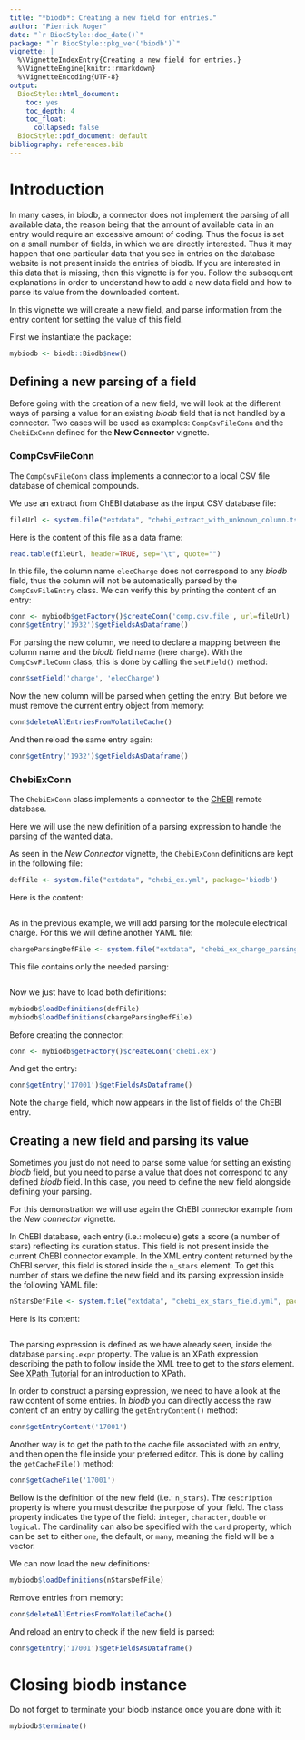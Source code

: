 ```yaml
---
title: "*biodb*: Creating a new field for entries."
author: "Pierrick Roger"
date: "`r BiocStyle::doc_date()`"
package: "`r BiocStyle::pkg_ver('biodb')`"
vignette: |
  %\VignetteIndexEntry{Creating a new field for entries.}
  %\VignetteEngine{knitr::rmarkdown}
  %\VignetteEncoding{UTF-8}
output:
  BiocStyle::html_document:
    toc: yes
    toc_depth: 4
    toc_float:
      collapsed: false
  BiocStyle::pdf_document: default
bibliography: references.bib
---
```


# Introduction

In many cases, in biodb, a connector does not implement the parsing of all available data, the reason being that the amount of available data in an entry would require an excessive amount of coding. Thus the focus is set on a small number of fields, in which we are directly interested. Thus it may happen that one particular data that you see in entries on the database website is not present inside the entries of biodb. If you are interested in this data that is missing, then this vignette is for you. Follow the subsequent explanations in order to understand how to add a new data field and how to parse its value from the downloaded content.

In this vignette we will create a new field, and parse information from the entry content for setting the value of this field.

First we instantiate the package:
```r
mybiodb <- biodb::Biodb$new()
```

## Defining a new parsing of a field

Before going with the creation of a new field, we will look at the different ways of parsing a value for an existing *biodb* field that is not handled by a connector.
Two cases will be used as examples: `CompCsvFileConn` and the `ChebiExConn` defined for the **New Connector** vignette.

### CompCsvFileConn

The `CompCsvFileConn` class implements a connector to a local CSV file database of chemical compounds.

We use an extract from ChEBI database as the input CSV database file:
```r
fileUrl <- system.file("extdata", "chebi_extract_with_unknown_column.tsv", package='biodb')
```
Here is the content of this file as a data frame:
```r
read.table(fileUrl, header=TRUE, sep="\t", quote="")
```
In this file, the column name `elecCharge` does not correspond to any *biodb* field, thus the column will not be automatically parsed by the `CompCsvFileEntry` class. We can verify this by printing the content of an entry:
```r
conn <- mybiodb$getFactory()$createConn('comp.csv.file', url=fileUrl)
conn$getEntry('1932')$getFieldsAsDataframe()
```

For parsing the new column, we need to declare a mapping between the column name and the *biodb* field name (here `charge`). With the `CompCsvFileConn` class, this is done by calling the `setField()` method:
```r
conn$setField('charge', 'elecCharge')
```
Now the new column will be parsed when getting the entry. But before we must remove the current entry object from memory:
```r
conn$deleteAllEntriesFromVolatileCache()
```
And then reload the same entry again:
```r
conn$getEntry('1932')$getFieldsAsDataframe()
```

### ChebiExConn

The `ChebiExConn` class implements a connector to the [ChEBI](https://www.ebi.ac.uk/chebi/) remote database.

Here we will use the new definition of a parsing expression to handle the parsing of the wanted data.

As seen in the *New Connector* vignette, the `ChebiExConn` definitions are kept in the following file:
```r
defFile <- system.file("extdata", "chebi_ex.yml", package='biodb')
```
Here is the content:
```r
```
As in the previous example, we will add parsing for the molecule electrical charge.
For this we will define another YAML file:
```r
chargeParsingDefFile <- system.file("extdata", "chebi_ex_charge_parsing.yml", package='biodb')
```
This file contains only the needed parsing:
```r
```

Now we just have to load both definitions:
```r
mybiodb$loadDefinitions(defFile)
mybiodb$loadDefinitions(chargeParsingDefFile)
```
Before creating the connector:
```r
conn <- mybiodb$getFactory()$createConn('chebi.ex')
```
And get the entry:
```r
conn$getEntry('17001')$getFieldsAsDataframe()
```
Note the `charge` field, which now appears in the list of fields of the ChEBI entry.

## Creating a new field and parsing its value

Sometimes you just do not need to parse some value for setting an existing *biodb* field, but you need to parse a value that does not correspond to any defined *biodb* field. In this case, you need to define the new field alongside defining your parsing.

For this demonstration we will use again the ChEBI connector example from the *New connector* vignette.

In ChEBI database, each entry (i.e.: molecule) gets a score (a number of stars) reflecting its curation status.
This field is not present inside the current ChEBI connector example.
In the XML entry content returned by the ChEBI server, this field is stored inside the `n_stars` element.
To get this number of stars we define the new field and its parsing expression inside the following YAML file:
```r
nStarsDefFile <- system.file("extdata", "chebi_ex_stars_field.yml", package='biodb')
```
Here is its content:
```r
```
The parsing expression is defined as we have already seen, inside the database `parsing.expr` property. The value is an XPath expression describing the path to follow inside the XML tree to get to the *stars* element. See [XPath Tutorial](http://www.w3schools.com/xsl/xpath_intro.asp) for an introduction to XPath.

In order to construct a parsing expression, we need to have a look at the raw content of some entries. In *biodb* you can directly access the raw content of an entry by calling the `getEntryContent()` method:
```r
conn$getEntryContent('17001')
```
Another way is to get the path to the cache file associated with an entry, and then open the file inside your preferred editor. This is done by calling the `getCacheFile()` method:
```r
conn$getCacheFile('17001')
```

Bellow is the definition of the new field (i.e.: `n_stars`). The `description` property is where you must describe the purpose of your field. The `class` property indicates the type of the field: `integer`, `character`, `double` or `logical`. The cardinality can also be specified with the `card` property, which can be set to either `one`, the default, or `many`, meaning the field will be a vector.

We can now load the new definitions:
```r
mybiodb$loadDefinitions(nStarsDefFile)
```
Remove entries from memory:
```r
conn$deleteAllEntriesFromVolatileCache()
```
And reload an entry to check if the new field is parsed:
```r
conn$getEntry('17001')$getFieldsAsDataframe()
```

# Closing biodb instance

Do not forget to terminate your biodb instance once you are done with it:
```r
mybiodb$terminate()
```
